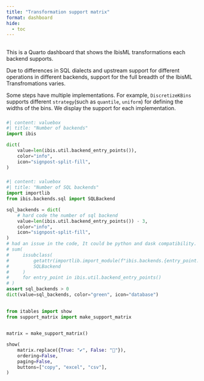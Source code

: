 ```yaml
---
title: "Transformation support matrix"
format: dashboard
hide:
  - toc
---
```


## {height=25%}

::: {.card title="Welcome to the transformation support matrix!"}

This is a Quarto dashboard that shows
the IbisML transformations each backend supports.

Due to differences in SQL dialects and upstream support for different
operations in different backends, support for the full breadth of the IbisML Transfromations
varies.

::: {.callout}
Some steps have multiple implementations. For example, `DiscretizeKBins` supports different `strategy`(such as `quantile`, `uniform`) for defining the widths of the bins. We display the support for each implementation.
:::

:::

### {width=25%}

```python
#| content: valuebox
#| title: "Number of backends"
import ibis

dict(
    value=len(ibis.util.backend_entry_points()),
    color="info",
    icon="signpost-split-fill",
)
```

### {width=25%}

```python
#| content: valuebox
#| title: "Number of SQL backends"
import importlib
from ibis.backends.sql import SQLBackend

sql_backends = dict(
    # hard code the number of sql backend
    value=len(ibis.util.backend_entry_points()) - 3,
    color="info",
    icon="signpost-split-fill",
)
# had an issue in the code, It could be python and dask compatibility.
# sum(
#     issubclass(
#         getattr(importlib.import_module(f"ibis.backends.{entry_point.name}"), "Backend", None),
#         SQLBackend
#     )
#     for entry_point in ibis.util.backend_entry_points()
# )
assert sql_backends > 0
dict(value=sql_backends, color="green", icon="database")
```

## {height=70%}

```python
from itables import show
from support_matrix import make_support_matrix


matrix = make_support_matrix()

show(
    matrix.replace({True: "✔", False: "🚫"}),
    ordering=False,
    paging=False,
    buttons=["copy", "excel", "csv"],
)
```